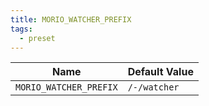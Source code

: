 ```yaml
---
title: MORIO_WATCHER_PREFIX
tags:
  - preset
---
```


<!-- MORIO_AUTO_GENERATED_CONTENT_STARTS - Manual changes made below will be overwritten -->

| Name                   | Default Value |
| ---------------------- | ------------- |
| `MORIO_WATCHER_PREFIX` | `/-/watcher`  |

<!-- MORIO_AUTO_GENERATED_CONTENT_ENDS - Manual changes made above will be overwritten -->
